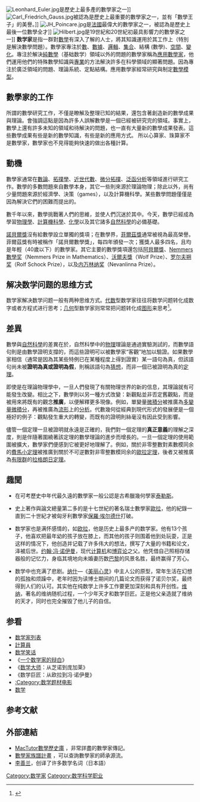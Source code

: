 [[File:Leonhard_Euler.jpg|thumb]]是歷史上最多產的數學家之一]]
[[File:Carl_Friedrich_Gauss.jpg|thumb]]被認為是歷史上最重要的數學家之一，並有「數學王子」的美譽。]]
[[File:JH_Poincare.jpg|thumb]]是[[法國|法國]]最偉大的數學家之一，被認為是歷史上最後一位數學全才]]
[[File:Hilbert.jpg|thumb]]是19世紀和20世紀初最具影響力的數學家之一]]
'''数学家'''是指一群對[[數學|數學]]有深入了解的人士，將其知識運用於其工作上（特別是解決數學問題）。數學家專注於[[數|數]]、[[數據|數據]]、[[邏輯|邏輯]]、[[集合_(數學)|集合]]、結構 (數學)、[[空間_(數學)|空間]]、[[微積分|變化]]。專注於解決[[純數學|純數學]]（基础数学）領域以外的問題的數學家稱為[[應用數學家|應用數學家]]，他們運用他們的特殊數學知識與[[專業|專業]]的方法解決許多在科學領域的顯著問題。因為專注於廣泛領域的問題、理論系統、定點結構。應用數學家經常研究與制定[[數學模型|數學模型]]。

== 數學家的工作 ==
所謂的數學研究工作，不僅是瞭解及整理已知的結果，還包含著創造新的數學成果與理論。會強調這點是因為許多人誤解數學是一個已經被研究完的領域。事實上，數學上還有許多未知的領域和待解決的問題，也一直有大量新的數學成果發表。這些數學成果有些是新的數學知識，有些是新的應用方式。
所以心算家、珠算家不是數學家，數學家也不見得能夠快速的做出各種計算。

== 動機 ==
數學家通常在[[數論|數論]]、[[拓撲學|拓撲學]]、[[近世代數|近世代數]]、[[微分拓撲|微分拓撲]]、[[泛函分析|泛函分析]]等領域進行研究工作。數學的多數問題來自數學本身，其它一些則來源於理論物理；除此以外，尚有少量問題來源於經濟學、決策（games），以及計算機科學。某些數學問題僅僅是因為解決它們的困難而提出的。

數千年以來，數學挑戰著人們的思維，並使人們沉迷於其中。今天，數學已經成為學習[[物理學|物理學]]、[[計算機科學|計算機科學]]、[[化學|化學]]以及其它諸多[[自然科學|自然科學]]的必備基礎。

[[諾貝爾獎|諾貝爾獎]]沒有給數學設立單獨的獎項；在數學界，[[菲爾茲獎|菲爾茲獎]]通常被視為最高榮譽。菲爾茲獎有時被稱作「諾貝爾數學獎」，每四年頒發一次；獲獎人最多四名，且均是年輕（40歲以下）的數學家。其它主要的數學獎項還包括[[阿貝爾獎|阿貝爾獎]]、[[Nemmers數學奖|Nemmers數學奖]]（Nemmers Prize in Mathematics）、[[沃爾夫獎|沃爾夫獎]]（Wolf Prize）、[[罗尔夫朔奖|罗尔夫朔奖]]（Rolf Schock Prize），以及[[内万林纳奖|内万林纳奖]]（Nevanlinna Prize）。

== 解决数学问题的思维方式 ==
数学家解决数学问题一般有两种思维方式。[[代数|代数]]型数学家往往将数学问题转化成数字或者方程式进行思考；[[几何|几何]]型数学家则常常把问题转化成[[图形|图形]]来思考<ref>{{cite journal|author=汤双|title=佩雷尔曼与庞加莱猜想|journal=读书|date=2010年7月|issue=7|pages=67-72}}</ref>。

== 差異 ==

數學與[[自然科學|自然科學]]的差異在於，自然科學中的[[物理|物理]]理論是通過實驗測試的，而數學語句則是由數學證明支撐的，而這些證明可以被數學家“客觀”地加以驗證。如果數學家相信（通常是因為其某些特例已在某種程度上得到證實）某一語句為真，但該語句尚未被'''證明為真或證明為假'''，則稱該語句為[[猜想|猜想]]，而非一個已被證明為真的[[定理|定理]]。

即使是在理論物理學中，一旦人們發現了有關物理世界的新的信息，其理論就有可能發生改變。相比之下，數學則以另一種方式改變：新觀點並非否定舊觀點，而是被用來將既有的觀念'''推廣'''，以便解釋更多現像。例如，單變量[[微積分|微積分]]被推廣為[[多變量微積分|多變量微積分]]，再被推廣為[[流形|流形]]上的[[數學分析|分析]]。代數幾何從經典到現代形式的發展便是一個極好的例子：觀點發生重大的轉變，而既有的證明則絲毫沒有因此受到影響。

儘管一個定理一旦被證明就永遠是正確的，我們對一個定理的'''真正意義'''的理解之深度，則是伴隨著圍繞著該定理的數學理論的進步而增長的。一旦一個定理的使用範圍被擴大，數學家們便感到它被更好地理解了。例如，關於非零整數對素數模同余的[[費馬小定理|費馬小定理]]被推廣到關於不可逆數對非零整數模同余的[[歐拉定理|歐拉定理]]，後者又被推廣為[[有限群|有限群]]的[[拉格朗日定理|拉格朗日定理]]。

== 趣聞 ==
{{Trivia |time=2012-02-11T18:28:41+00:00 }} 
* 在可考歷史中年代最久遠的數學家一般公認是古希臘幾何學家[[泰勒斯|泰勒斯]]。

* 史上著作與論文總量第二多的是十七世紀的著名瑞士數學家[[歐拉|歐拉]]，他的紀錄一直到二十世紀才被匈牙利數學家[[保羅·埃尔德什|保羅·埃尔德什]]打破。

* 数学家也是满怀感情的，如[[欧拉|欧拉]]，他是历史上最多产的数学家。他有13个孩子，他喜欢把最年幼的孩子放在膝上，而其他的孩子则围着他到处玩耍，正是这样的情况下，他创造并记载了许多伟大的想法，撰写了大量的书籍和论文，泽被后世。[[约翰·冯·诺伊曼|约翰·冯·诺伊曼]]，现代[[计算机|计算机]]和[[博弈论|博弈论]]之父。他凭借自己照相存储器般的记忆力，身临其境地向未婚妻历数[[巴黎|巴黎]]的风景名胜，最终赢得了芳心。

* 数学中也充满了悲剧。[[约翰·福布斯·纳什|纳什]]—《[[美丽心灵|美丽心灵]]》中主人公的原型，常年生活在幻想的孤独和烦躁中，老年时因为读博士期间的几篇论文而获得了诺贝尔奖，最终得到人们的认可。其实他在纯数学上许多工作要更加深刻和具有开创性。[[諾伯特·維納|维纳]]，著名的维纳随机过程，一个少年天才和数学巨匠。正是他父亲造就了维纳的天才，同时也完全摧毁了他儿子的自信。

== 参看 ==
{{portal|数学}}
* [[数学家列表|数学家列表]]
* [[計算員|計算員]]
* [[数学笑话|数学笑话]]
* 《[[一个数学家的辩白|一个数学家的辩白]]》
* 《[[数学大师|数学大师]]：从芝诺到庞加莱》
* 《数学巨匠：从欧拉到冯·诺伊曼》
* [[:Category:数学题材电影|:Category:数学题材电影]]
* [[数学|数学]]

== 参考文献 ==
<div class="references-small">
<references></references>
</div>

== 外部連結 ==
* [http://www-history.mcs.st-and.ac.uk/history/index0.html MacTutor數學歷史庫] {{Wayback|url=http://www-history.mcs.st-and.ac.uk/history/index0.html |date=20090214200025 }}，非常詳盡的數學家傳記。
* [http://genealogy.math.ndsu.nodak.edu/ 數學家族譜計畫] {{Wayback|url=http://genealogy.math.ndsu.nodak.edu/ |date=20090219095714 }}，可以查詢數學家的師承源流。
* [https://web.archive.org/web/20130712084213/http://www.nichinoken.co.jp/column/essay/sansu/2011_m02.html#no05/ 李善兰]，创译了许多数学名词（日本語）
{{Authority control}}
[[Category:数学家|Category:数学家]]
[[Category:数学科学职业|Category:数学科学职业]]